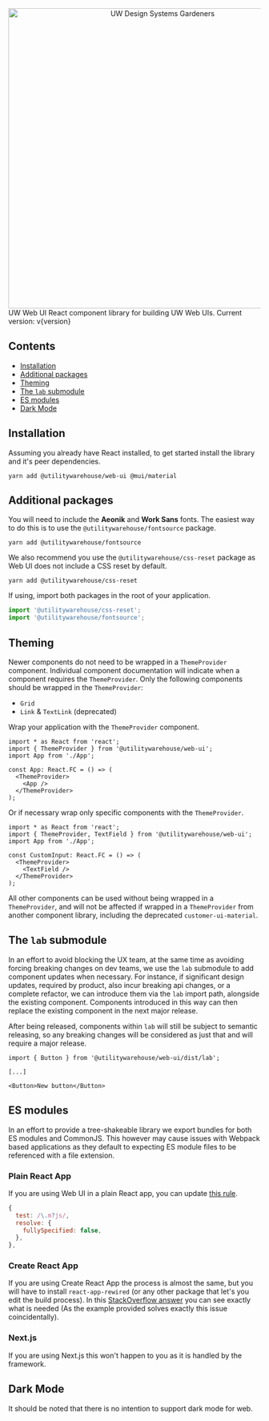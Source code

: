 
<Analytics />

<Meta title="Web UI / Introduction" />

<Unstyled>
  <Flex direction="column" align="center" pb={6}>
    <img
      src="gardening.png"
      alt="UW Design Systems Gardeners"
      title="UW Design Systems Gardeners"
      width="600"
    />
    <Flex direction="column" gap={4} align="center">
      <Heading variant="displayHeading">UW Web UI</Heading>
      <Flex direction="column" gap={1} align="center">
        <Text variant="subtitle">React component library for building UW Web UIs.</Text>
        <Text>Current version: v{version}</Text>
      </Flex>
    </Flex>
  </Flex>
</Unstyled>

## Contents

- [Installation](#installation)
- [Additional packages](#additional-packages)
- [Theming](#theming)
- [The `lab` submodule](#the-lab-submodule)
- [ES modules](#es-modules)
- [Dark Mode](#dark-mode)

## Installation

Assuming you already have React installed, to get started install the library and it's peer dependencies.

```console
yarn add @utilitywarehouse/web-ui @mui/material
```

## Additional packages

You will need to include the **Aeonik** and **Work Sans** fonts. The
easiest way to do this is to use the `@utilitywarehouse/fontsource` package.

```console
yarn add @utilitywarehouse/fontsource
```

We also recommend you use the `@utilitywarehouse/css-reset` package as Web UI does
not include a CSS reset by default.

```console
yarn add @utilitywarehouse/css-reset
```

If using, import both packages in the root of your application.

```js
import '@utilitywarehouse/css-reset';
import '@utilitywarehouse/fontsource';
```

## Theming

Newer components do not need to be wrapped in a `ThemeProvider` component.
Individual component documentation will indicate when a component requires the
`ThemeProvider`. Only the following components should be wrapped in the
`ThemeProvider`:

- `Grid`
- `Link` & `TextLink` (deprecated)

Wrap your application with the `ThemeProvider` component.

```tsx
import * as React from 'react';
import { ThemeProvider } from '@utilitywarehouse/web-ui';
import App from './App';

const App: React.FC = () => (
  <ThemeProvider>
    <App />
  </ThemeProvider>
);
```

Or if necessary wrap only specific components with the `ThemeProvider`.

```tsx
import * as React from 'react';
import { ThemeProvider, TextField } from '@utilitywarehouse/web-ui';
import App from './App';

const CustomInput: React.FC = () => (
  <ThemeProvider>
    <TextField />
  </ThemeProvider>
);
```

All other components can be used without being wrapped in a `ThemeProvider`,
and will not be affected if wrapped in a `ThemeProvider` from another
component library, including the deprecated `customer-ui-material`.

## The `lab` submodule

In an effort to avoid blocking the UX team, at the same time as avoiding
forcing breaking changes on dev teams, we use the `lab` submodule to add
component updates when necessary. For instance, if significant design updates,
required by product, also incur breaking api changes, or a complete refactor,
we can introduce them via the `lab` import path, alongside the existing
component. Components introduced in this way can then replace the existing
component in the next major release.

After being released, components within `lab` will still be subject to semantic
releasing, so any breaking changes will be considered as just that and will
require a major release.

```tsx
import { Button } from '@utilitywarehouse/web-ui/dist/lab';

[...]

<Button>New button</Button>
```

## ES modules

In an effort to provide a tree-shakeable library we export bundles for both ES
modules and CommonJS. This however may cause issues with Webpack based
applications as they default to expecting ES module files to be referenced with
a file extension.

### Plain React App

If you are using Web UI in a plain React app, you can update [this rule](https://webpack.js.org/configuration/module/#resolvefullyspecified).

```js
{
  test: /\.m?js/,
  resolve: {
    fullySpecified: false,
  },
},
```

### Create React App

If you are using Create React App the process is almost the same, but you will
have to install `react-app-rewired` (or any other package that let's you edit
the build process). In this [StackOverflow answer](https://stackoverflow.com/a/70720290) you can see exactly what
is needed (As the example provided solves exactly this issue coincidentally).

### Next.js

If you are using Next.js this won't happen to you as it is handled by the framework.

## Dark Mode

It should be noted that there is no intention to support dark mode for web.
